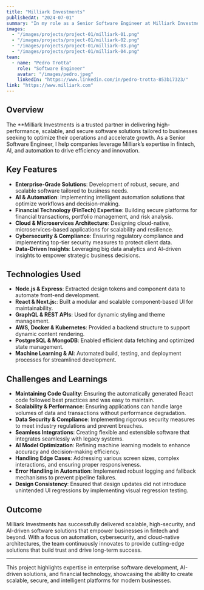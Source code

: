 ```yaml
---
title: "Milliark Investments"
publishedAt: "2024-07-01"
summary: "In my role as a Senior Software Engineer at Milliark Investments, I spearheaded the development of cutting-edge projects focused on efficiency, speed, and scalability. Leveraging my tech leadership skills and extensive coding experience, I led a team of software engineers to deliver high-quality solutions that met and exceeded client expectations. Through effective management and mentorship, I ensured project success and timely delivery, contributing to the overall growth and success of the company."
images:
  - "/images/projects/project-01/milliark-01.png"
  - "/images/projects/project-01/milliark-02.png"
  - "/images/projects/project-01/milliark-03.png"
  - "/images/projects/project-01/milliark-04.png"
team:
  - name: "Pedro Trotta"
    role: "Software Engineer"
    avatar: "/images/pedro.jpeg"
    linkedIn: "https://www.linkedin.com/in/pedro-trotta-853b17323/"
link: "https://www.milliark.com"
---
```


## Overview

The **Milliark Investments is a trusted partner in delivering high-performance, scalable, and secure software solutions tailored to businesses seeking to optimize their operations and accelerate growth. As a Senior Software Engineer, I help companies leverage Milliark’s expertise in fintech, AI, and automation to drive efficiency and innovation.

## Key Features

- **Enterprise-Grade Solutions**: Development of robust, secure, and scalable software tailored to business needs.
- **AI & Automation**: Implementing intelligent automation solutions that optimize workflows and decision-making.
- **Financial Technology (FinTech) Expertise**: Building secure platforms for financial transactions, portfolio management, and risk analysis.
- **Cloud & Microservices Architecture**: Designing cloud-native, microservices-based applications for scalability and resilience.
- **Cybersecurity & Compliance**: Ensuring regulatory compliance and implementing top-tier security measures to protect client data.
- **Data-Driven Insights**: Leveraging big data analytics and AI-driven insights to empower strategic business decisions.

## Technologies Used

- **Node.js & Express**: Extracted design tokens and component data to automate front-end development.
- **React & Next.js:**: Built a modular and scalable component-based UI for maintainability.
- **GraphQL & REST APIs**: Used for dynamic styling and theme management.
- **AWS, Docker & Kubernetes**: Provided a backend structure to support dynamic content rendering.
- **PostgreSQL & MongoDB**: Enabled efficient data fetching and optimized state management.
- **Machine Learning & AI**: Automated build, testing, and deployment processes for streamlined development.

## Challenges and Learnings

- **Maintaining Code Quality**: Ensuring the automatically generated React code followed best practices and was easy to maintain.
- **Scalability & Performance**: Ensuring applications can handle large volumes of data and transactions without performance degradation.
- **Data Security & Compliance**: Implementing rigorous security measures to meet industry regulations and prevent breaches.
- **Seamless Integrations**: Creating flexible and extensible software that integrates seamlessly with legacy systems.
- **AI Model Optimization**: Refining machine learning models to enhance accuracy and decision-making efficiency.
- **Handling Edge Cases**: Addressing various screen sizes, complex interactions, and ensuring proper responsiveness.
- **Error Handling in Automation**: Implemented robust logging and fallback mechanisms to prevent pipeline failures.
- **Design Consistency**: Ensured that design updates did not introduce unintended UI regressions by implementing visual regression testing.

## Outcome

Milliark Investments has successfully delivered scalable, high-security, and AI-driven software solutions that empower businesses in fintech and beyond. With a focus on automation, cybersecurity, and cloud-native architectures, the team continuously innovates to provide cutting-edge solutions that build trust and drive long-term success.

---

This project highlights expertise in enterprise software development, AI-driven solutions, and financial technology, showcasing the ability to create scalable, secure, and intelligent platforms for modern businesses.
